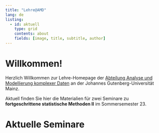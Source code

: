 ```yaml
---
title: "Lehre@AMD"
lang: de
listing:
  - id: aktuell
    type: grid
    contents: about
    fields: [image, title, subtitle, author]
---
```


# Willkommen!

Herzlich Willkommen zur Lehre-Homepage der [Abteilung Analyse und Modellierung komplexer Daten](https://methoden.amd.psychologie.uni-mainz.de/) an der Johannes Gutenberg-Universität Mainz.

Aktuell finden Sie hier die Materialien für zwei Seminare zu **fortgeschrittene statistische Methoden II** im Sommersemester 23.

# Aktuelle Seminare

::: {#aktuell}
:::
